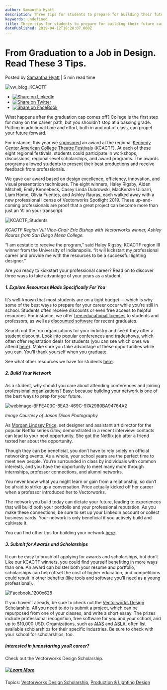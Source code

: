 ```yaml
---
author: Samantha Hyatt
description: Three tips for students to prepare for building their future career.
keywords: undefined
title: Three tips for students to prepare for building their future career. 
datePublished: 2019-04-12T18:28:07.000Z
---
```

  

# From Graduation to a Job in Design. Read These 3 Tips.

 Posted by [Samantha Hyatt](https://blog.vectorworks.net/author/samanthahyatt) | 5 min read time 

![vw_blog_KCACTF](https://blog.vectorworks.net/hubfs/vw_blog_KCACTF.jpg) 

* [![Share on LinkedIn](https://2659751.fs1.hubspotusercontent-na1.net/hubfs/2659751/michaelDemo/share-LI.png)](http://www.linkedin.com/shareArticle?mini=true&url=https%3A%2F%2Fblog.vectorworks.net%2Fdesign-job-3-tips)
* [![Share on Twitter](https://2659751.fs1.hubspotusercontent-na1.net/hubfs/2659751/michaelDemo/share-TW.png)](https://www.twitter.com/share?text=From%20Graduation%20to%20a%20Job%20in%20Design.%20Read%20These%203%20Tips.&url=https%3A%2F%2Fblog.vectorworks.net%2Fdesign-job-3-tips&via=PMGTweets)
* [![Share on FaceBook](https://2659751.fs1.hubspotusercontent-na1.net/hubfs/2659751/michaelDemo/share-FB.png)](https://www.facebook.com/sharer/sharer.php?u=https%3A%2F%2Fblog.vectorworks.net%2Fdesign-job-3-tips)

What happens after the graduation cap comes off? College is the first step for many on the career path, but you shouldn’t stop at a passing grade. Putting in additional time and effort, both in and out of class, can propel your future forward.

For instance, this year we [sponsored](/with-kcactf-third-times-the-charm?utm%5Fcampaign=blog&utm%5Fsource=intext&utm%5Fmedium=planetvectorworks&utm%5Fcontent=kcactf3tips041219) an award at the regional [Kennedy Center American College Theatre Festivals](http://web.kennedy-center.org/education/kcactf/regionalfestivals?utm%5Fcampaign=blog&utm%5Fsource=intext&utm%5Fmedium=planetvectorworks&utm%5Fcontent=kcactf3tips041219) (KCACTF). At each of these eight regional festivals, students could participate in workshops, discussions, regional-level scholarships, and award programs. The awards programs allowed students to present their best productions and receive feedback from professionals.

We gave our award based on design excellence, efficiency, innovation, and visual presentation techniques. The eight winners, Haley Rigsby, Aiden Mitchell, Emily Kennebeck, Casey Linda Dubrowski, MacKenzie Ulibarri, Liam Home, Olivia Fuentes, and Ashley Rauras, each walked away with a new professional license of Vectorworks Spotlight 2019\. These up-and-coming professionals are proof that a great project can become more than just an ‘A’ on your transcript.

![KCACTF_Students](https://blog.vectorworks.net/hs-fs/hubfs/041219_KCACTF%203%20Tips/KCACTF_Students.jpg?width=3264&name=KCACTF_Students.jpg)

_KCACTF Region VIII Vice-Chair Eric Bishop with Vectorworks winner, Ashley Rauras from San Diego Mesa College._

“I am ecstatic to receive the program,” said Haley Rigsby, KCACTF region III winner from the University of Indianapolis. “It will kickstart my professional career and provide me with the resources to be a successful lighting designer.”

Are _you_ ready to kickstart your professional career? Read on to discover three ways to take advantage of your years as a student.

##### 1\. Explore Resources Made Specifically For You

It’s well-known that most students are on a tight budget — which is why some of the best ways to prepare for your career occur while you’re still in school. Students often receive discounts or even free access to helpful resources. For instance, we offer [free educational licenses](http://student.vectorworks.net/?utm%5Fcampaign=blog&utm%5Fsource=intext&utm%5Fmedium=planetvectorworks&utm%5Fcontent=kcactf3tips041219) to students and professors, as well as [discounted software](https://www.vectorworks.net/education/student2pro?utm%5Fcampaign=blog&utm%5Fsource=intext&utm%5Fmedium=planetvectorworks&utm%5Fcontent=kcactf3tips041219) for recent graduates. 

Search out the top organizations for your industry and see if they offer a student discount. Look into popular conferences and tradeshows, which often offer registration deals for students (you can see which ones we attend [here](https://www.vectorworks.net/events?utm%5Fcampaign=blog&utm%5Fsource=intext&utm%5Fmedium=planetvectorworks&utm%5Fcontent=kcactf3tips041219)). Make sure you take advantage of these opportunities while you can. You’ll thank yourself when you graduate.

See what other resources we have for students [here](https://www.vectorworks.net/en/education?utm%5Fcampaign=blog&utm%5Fsource=intext&utm%5Fmedium=planetvectorworks&utm%5Fcontent=kcactf3tips041219).

##### 2\. Build Your Network

As a student, why should you care about attending conferences and joining professional organizations? Easy: because building your network is one of the best ways to prep for your future.

![webimage-BFFE403C-8EA3-469C-97A2980BA94764A2](https://blog.vectorworks.net/hs-fs/hubfs/041219_KCACTF%203%20Tips/webimage-BFFE403C-8EA3-469C-97A2980BA94764A2.jpg?width=800&name=webimage-BFFE403C-8EA3-469C-97A2980BA94764A2.jpg)

_Image Courtesy of Jason Dixon Photography_

As [Morgan Lindsey Price](/from-design-scholarship-to-netflix-talk-about-a-glow-up?utm%5Fcampaign=blog&utm%5Fsource=intext&utm%5Fmedium=planetvectorworks&utm%5Fcontent=kcactf3tips041219), set designer and assistant art director for the popular Netflix series _Glow,_ demonstrated in a recent interview: contacts can lead to your next opportunity. She got the Netflix job after a friend texted her about the opportunity.

Though they can be beneficial, you don’t have to rely solely on official networking events. As a whole, your school years are the perfect time to meet new people. You’re surrounded in class by individuals with common interests, and you have the opportunity to meet many more through internships, professor connections, and alumni networks.

You never know what you might learn or gain from a relationship, so don’t be afraid to strike up a conversation. Price actually kicked off her career when a professor introduced her to Vectorworks.

The network you build today can dictate your future, leading to experiences that will build both your portfolio and your professional reputation. As you make these connections, be sure to set up your LinkedIn account or collect business cards. Your network is only beneficial if you actively build and cultivate it.

You can find other tips for building your network [here](https://www.thebalancecareers.com/top-career-networking-tips-for-college-students-2062581).

##### 3\. Submit for Awards and Scholarships

It can be easy to brush off applying for awards and scholarships, but don’t. Like our KCACTF winners, you could find yourself benefiting in more ways than one. An award can bolster both your resume and portfolio, scholarships can help offset the cost of higher education, and competitions could result in other benefits (like tools and software you’ll need as a young professional).

![Facebook_1200x628](https://blog.vectorworks.net/hs-fs/hubfs/041219_KCACTF%203%20Tips/Facebook_1200x628.jpg?width=1200&name=Facebook_1200x628.jpg) 

If you haven’t already, be sure to check out the [Vectorworks Design Scholarship](https://www.vectorworks.net/scholarship/en/about?utm%5Fcampaign=blog&utm%5Fsource=intext&utm%5Fmedium=planetvectorworks&utm%5Fcontent=kcactf3tips041219). All you need to do is submit a project, which can be repurposed from one of your classes, and write a short essay. The prizes include professional recognition, free software for you and your school, and up to $10,000 USD. Organizations, such as [AIAS](http://www.aias.org/career/scholarships/) and [ASLA](https://www.asla.org/scholarships.aspx), often list available scholarships for their specific industries. Be sure to check with your school for scholarships, too. 

##### Interested in jumpstarting youR career?   
Check out the Vectorworks Design Scholarship.

##### [![Learn More](https://no-cache.hubspot.com/cta/default/3018241/6768d4cf-c1ce-41c4-8c3b-d361558bb9c5.png)](https://cta-redirect.hubspot.com/cta/redirect/3018241/6768d4cf-c1ce-41c4-8c3b-d361558bb9c5) 

 Topics: [Vectorworks Design Scholarship](https://blog.vectorworks.net/topic/vectorworks-design-scholarship), [Production & Lighting Design](https://blog.vectorworks.net/topic/production-lighting-design) 

  